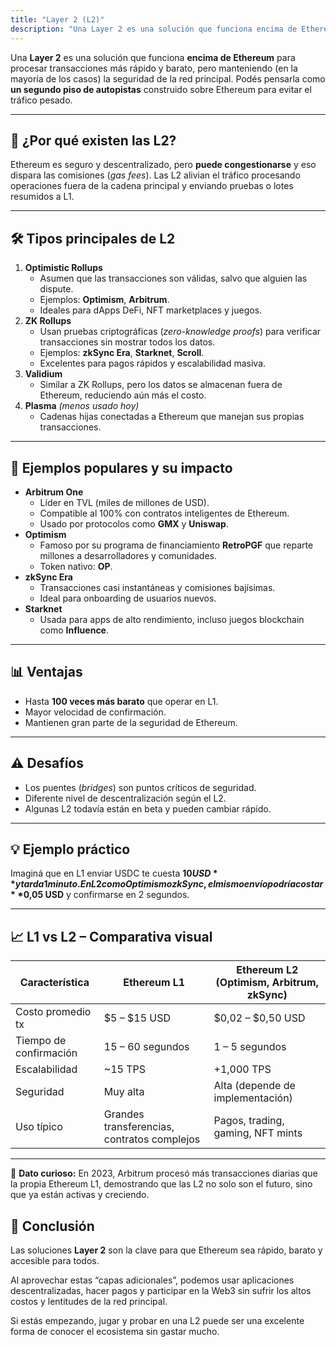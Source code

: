 ```yaml
---
title: "Layer 2 (L2)"
description: "Una Layer 2 es una solución que funciona encima de Ethereum para procesar transacciones más rápido y barato, pero manteniendo (en la mayoría de los casos) la seguridad de la red principal."
---
```


Una **Layer 2** es una solución que funciona **encima de Ethereum** para procesar transacciones más rápido y barato, pero manteniendo (en la mayoría de los casos) la seguridad de la red principal.
Podés pensarla como **un segundo piso de autopistas** construido sobre Ethereum para evitar el tráfico pesado.

---

## 📌 ¿Por qué existen las L2?

Ethereum es seguro y descentralizado, pero **puede congestionarse** y eso dispara las comisiones (*gas fees*).
Las L2 alivian el tráfico procesando operaciones fuera de la cadena principal y enviando pruebas o lotes resumidos a L1.

---

## 🛠️ Tipos principales de L2

1. **Optimistic Rollups**
   * Asumen que las transacciones son válidas, salvo que alguien las dispute.
   * Ejemplos: **Optimism**, **Arbitrum**.
   * Ideales para dApps DeFi, NFT marketplaces y juegos.
2. **ZK Rollups**
   * Usan pruebas criptográficas (*zero-knowledge proofs*) para verificar transacciones sin mostrar todos los datos.
   * Ejemplos: **zkSync Era**, **Starknet**, **Scroll**.
   * Excelentes para pagos rápidos y escalabilidad masiva.
3. **Validium**
   * Similar a ZK Rollups, pero los datos se almacenan fuera de Ethereum, reduciendo aún más el costo.
4. **Plasma** *(menos usado hoy)*
   * Cadenas hijas conectadas a Ethereum que manejan sus propias transacciones.

---

## 🌟 Ejemplos populares y su impacto

* **Arbitrum One**
  * Líder en TVL (miles de millones de USD).
  * Compatible al 100% con contratos inteligentes de Ethereum.
  * Usado por protocolos como **GMX** y **Uniswap**.
* **Optimism**
  * Famoso por su programa de financiamiento **RetroPGF** que reparte millones a desarrolladores y comunidades.
  * Token nativo: **OP**.
* **zkSync Era**
  * Transacciones casi instantáneas y comisiones bajísimas.
  * Ideal para onboarding de usuarios nuevos.
* **Starknet**
  * Usada para apps de alto rendimiento, incluso juegos blockchain como **Influence**.

---

## 📊 Ventajas

* Hasta **100 veces más barato** que operar en L1.
* Mayor velocidad de confirmación.
* Mantienen gran parte de la seguridad de Ethereum.

---

## ⚠️ Desafíos

* Los puentes (*bridges*) son puntos críticos de seguridad.
* Diferente nivel de descentralización según el L2.
* Algunas L2 todavía están en beta y pueden cambiar rápido.

---

## 💡 Ejemplo práctico

Imaginá que en L1 enviar USDC te cuesta **$10 USD** y tarda 1 minuto.
En L2 como Optimism o zkSync, el mismo envío podría costar **$0,05 USD** y confirmarse en 2 segundos.

---

## 📈 L1 vs L2 – Comparativa visual

| Característica | Ethereum L1 | Ethereum L2 (Optimism, Arbitrum, zkSync) |
| -- | -- | -- |
| Costo promedio tx | $5 – $15 USD | $0,02 – $0,50 USD |
| Tiempo de confirmación | 15 – 60 segundos | 1 – 5 segundos |
| Escalabilidad | \~15 TPS | +1,000 TPS |
| Seguridad | Muy alta | Alta (depende de implementación) |
| Uso típico | Grandes transferencias, contratos complejos | Pagos, trading, gaming, NFT mints |

---

🎯 **Dato curioso:**
En 2023, Arbitrum procesó más transacciones diarias que la propia Ethereum L1, demostrando que las L2 no solo son el futuro, sino que ya están activas y creciendo.

## 🚀 Conclusión

Las soluciones **Layer 2** son la clave para que Ethereum sea rápido, barato y accesible para todos.

Al aprovechar estas “capas adicionales”, podemos usar aplicaciones descentralizadas, hacer pagos y participar en la Web3 sin sufrir los altos costos y lentitudes de la red principal.

Si estás empezando, jugar y probar en una L2 puede ser una excelente forma de conocer el ecosistema sin gastar mucho.
